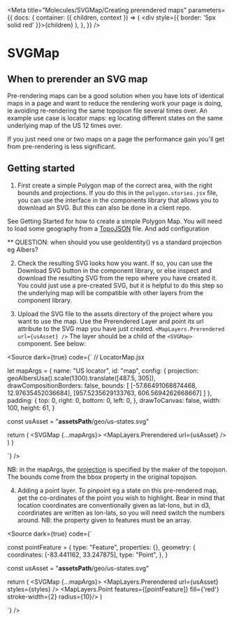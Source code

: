 
<Meta title="Molecules/SVGMap/Creating prerendered maps" parameters={{
    docs: {
      container: ({ children, context }) => (
        <DocsContainer context={context}>
          <div style={{ border: '5px solid red' }}>{children}</div>
        </DocsContainer>
      ),
    },
  }} />

# SVGMap

## When to prerender an SVG map

Pre-rendering maps can be a good solution when you have lots of identical maps in a page and want to reduce the rendering 
work your page is doing, ie avoiding re-rendering the same topojson file several times over. An example use case is locator maps: eg locating different states on the same underlying map of the US 12 times over. 

If you just need one or two maps on a page the performance gain you'll get from pre-rendering is less significant. 

## Getting started

1. First create a simple Polygon map of the correct area, with the right bounds and projections. If you do this in the `polygon.stories.jsx` file, 
you can use the interface in the components library that allows you to download an SVG. But this can also be done in a client repo. 

See Getting Started for how to create a simple Polygon Map. You will need to load some geography from a [TopoJSON](https://github.com/topojson/topojson) file. And add configuration 

** QUESTION: when should you use geoIdentity() vs a standard projection eg Albers? 


2. Check the resulting SVG looks how you want. If so, you can use the Download SVG button in the component library, or else inspect and download the 
resulting SVG from the repo where you have created it. You could just use a pre-created SVG, but it is helpful to do this step so
the underlying map will be compatible with other layers from the component library. 


3. Upload the SVG file to the assets directory of the project where you want to use the map. 
Use the Prerendered Layer and point its url attribute to the SVG map you have just created. `<MapLayers.Prerendered url={usAsset} />` 
The layer should be a child of the `<SVGMap>` component.
See below:


<Source dark={true} code={`
// LocatorMap.jsx


  let mapArgs = {
    name: "US locator",
    id: "map",
    config: { 
      projection: geoAlbersUsa().scale(1300).translate([487.5, 305]), 
      drawCompositionBorders: false,
      bounds: [
        [-57.66491068874468, 12.97635452036684],
        [957.5235629133763, 606.5694262668667]
      ]
    },
    padding: {
      top: 0,
      right: 0,
      bottom: 0,
      left: 0,
    },
    drawToCanvas: false,
    width: 100,
    height: 61,
  }

  const usAsset = "__assetsPath__/geo/us-states.svg"

  return (
    <SVGMap {...mapArgs}>
      <MapLayers.Prerendered url={usAsset} />
    </SVGMap>
  )
}

`} />

NB: in the mapArgs, the [projection](https://github.com/topojson/us-atlas?tab=readme-ov-file#us-atlas-topojson) is specified by the maker of the topojson.
The bounds come from the bbox property in the original topojson.


4. Adding a point layer. To pinpoint eg a state on this pre-rendered map, get the co-ordinates of the point you wish to highlight. 
Bear in mind that location coordinates are conventionally given as lat-lons, but in d3, coordinates are written as lon-lats, 
so you will need switch the numbers around. 
NB: the property given to features must be an array. 


<Source dark={true} code={`

 const pointFeature = {
    type: "Feature",
    properties: {},
    geometry: {
      coordinates: [-83.441162, 33.247875],
      type: "Point",
    },
  }

  const usAsset = "__assetsPath__/geo/us-states.svg"

  return (
    <SVGMap {...mapArgs}>
      <MapLayers.Prerendered url={usAsset} styles={styles} />
      <MapLayers.Point features={[pointFeature]} fill={'red'} stroke-width={2} radius={10}/>
    </SVGMap>
  )

  `} />
